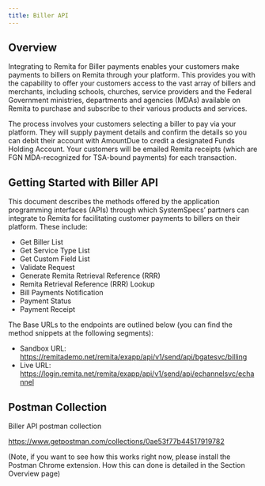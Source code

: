 ```yaml
---
title: Biller API
---
```


## Overview
Integrating to Remita for Biller payments enables your customers make payments to billers on Remita through your platform. This provides you with the capability to offer your customers access to the vast array of billers and merchants, including schools, churches, service providers and the Federal Government ministries, departments and agencies (MDAs) available on Remita to purchase and subscribe to their various products and services.

The process involves your customers selecting a biller to pay via your platform. They will supply payment details and confirm the details so you can debit their account with AmountDue to credit a designated Funds Holding Account. Your customers will be emailed Remita receipts (which are FGN MDA-recognized for TSA-bound payments) for each transaction.



## Getting Started with Biller API

This document describes the methods offered by the application programming interfaces (APIs) through which SystemSpecs’ partners can integrate to Remita for facilitating customer payments to billers on their platform. These include:


 + Get Biller List
 + Get Service Type List 
 + Get Custom Field List 
 + Validate Request
 + Generate Remita Retrieval Reference (RRR) 
 + Remita Retrieval Reference (RRR) Lookup 
 + Bill Payments Notification
 + Payment Status 
 + Payment Receipt


The Base URLs to the endpoints are outlined below (you can find the method snippets at the following segments):

 + Sandbox URL: https://remitademo.net/remita/exapp/api/v1/send/api/bgatesvc/billing         
 + Live URL: https://login.remita.net/remita/exapp/api/v1/send/api/echannelsvc/echannel


## Postman Collection

Biller API postman collection

https://www.getpostman.com/collections/0ae53f77b44517919782

(Note, if you want to see how this works right now, please install the Postman Chrome extension. How this can done is detailed in the Section Overview page)
